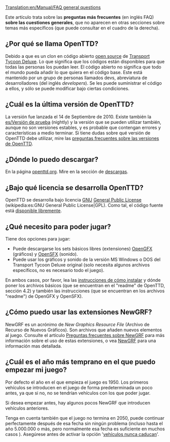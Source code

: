 [[Translation:en/Manual/FAQ general questions]]


Este artículo trata sobre las '''preguntas más frecuentes''' (en inglés FAQ) '''sobre las cuestiones generales''', que no aparecen en otras secciones sobre temas más específicos (que puede consultar en el cuadro de la derecha).

==¿Por qué se llama OpenTTD?==
Debido a que es un clon en código abierto [http://www.opensource.org/ open source] de [[es/Archive/OpenTTD/Transport Tycoon Deluxe|Transport Tycoon Deluxe]]. Lo que significa que los códigos están disponibles para que todas las personas los puedan leer. El código abierto no significa que todo el mundo pueda añadir lo que quiera en el código base. Este está mantenido por un grupo de personas llamados devs, abreviatura de desarrolladores (del inglés ''developers''). Se les puede suministrar el código a ellos, y sólo se puede modificar bajo ciertas condiciones.

==¿Cuál es la última versión de OpenTTD?==
La versión {{en/Version}} fue lanzada el 14 de Septiembre de 2010. Existe también la [[es/Versión de prueba]] (nightly) y la versión {{en/Wikipedia/es/Subversion SVN}} que se pueden utilizar también, aunque no son versiones estables, y es probable que contengan errores y características a medio terminar. Si tiene dudas sobre qué versión de OpenTTD debe utilizar, mire las [[es/Archive/Community/Preguntas frecuentes sobre las versiones de OpenTTD|preguntas frecuentes sobre las versiones de OpenTTD]].

==¿Dónde lo puedo descargar?==
En la página [http://www.openttd.org/download-stable openttd.org]. Mire en la sección de [[en/Archive/Manual/Download|descargas]].

==¿Bajo qué licencia se desarrolla OpenTTD?==
OpenTTD se desarrolla bajo licencia [http://www.gnu.org/ GNU] [http://www.gnu.org/copyleft/gpl.html General Public License] (wikipedia:es:GNU General Public License|GPL). Como tal, el código fuente está [[es/Development/Preguntas frecuentes sobre desarrollo#donde-puedo-obtener-el-codigo-fuente|disponible libremente]].

==¿Qué necesito para poder jugar?==
Tiene dos opciones para jugar:
* Puede descargarse los sets básicos libres (extensiones) [http://dev.openttdcoop.org/projects/opengfx OpenGFX] (gráficos) y [http://dev.openttdcoop.org/projects/opensfx OpenSFX] (sonido).
* Puede usar los gráficos y sonido de la versión MS Windows o DOS del Transport Tycoon Deluxe original (solo necesita algunos archivos específicos, no es necesario todo el juego).
En ambos casos, por favor, lea las [[es/Manual/Instalación|instrucciones de cómo instalar]] y dónde poner los archivos básicos (que se encuentran en el "readme" de OpenTTD, sección 4.2) y también las instrucciones (que se encuentran en los archivos "readme") de OpenGFX y OpenSFX).

==¿Cómo puedo usar las extensiones NewGRF?==
NewGRF es un acrónimo de ''New Graphics Resource File'' (Archivo de Recurso de Nuevos Gráficos). Son archivos que añaden nuevos elementos al juego. Consulte el artículo [[es/Archive/Community/Preguntas frecuentes sobre NewGRF|Preguntas frecuentes sobre NewGRF]] para más información sobre el uso de estas extensiones, o vea [[es/Manual/NewGRF|NewGRF]] para una información mas detallada.

==¿Cuál es el año más temprano en el que puedo empezar mi juego?==
Por defecto el año en el que empieza el juego es 1950. Los primeros vehículos se introducen en el juego de forma predeterminada un poco antes, ya que si no, no se tendrían vehículos con los que poder jugar.

Si desea empezar antes, hay algunos pocos NewGRF que introducen vehículos anteriores.

Tenga en cuenta también que el juego no termina en 2050, puede continuar perfectamente después de esa fecha sin ningún problema (incluso hasta el año 5.000.000 o más, pero normalmente esa fecha es suficiente en muchos casos {{en/Emoticon|:)}}). Asegúrese antes de activar la opción '[[es/Archive/Manual/Settings/Opciones avanzadas/Vehículos#vehiculos-nunca-caducan|vehículos nunca caducan]]'.